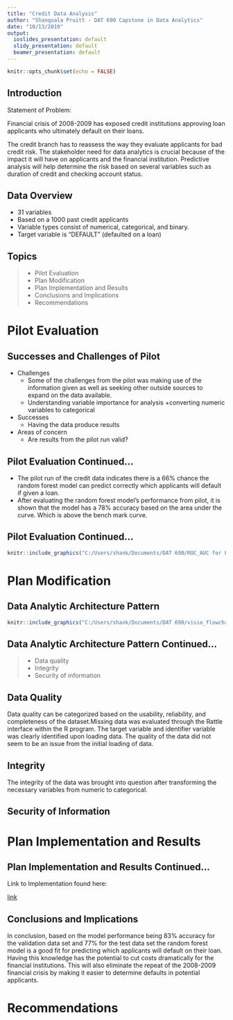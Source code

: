 ```yaml
---
title: "Credit Data Analysis"
author: "Shanquala Pruitt - DAT 690 Capstone in Data Analytics"
date: "10/13/2019"
output:
  ioslides_presentation: default
  slidy_presentation: default
  beamer_presentation: default
---
```


```r
knitr::opts_chunk$set(echo = FALSE)
```

## Introduction

Statement of Problem:

Financial crisis of 2008-2009 has exposed credit institutions approving loan applicants who ultimately default on their loans. 

The credit branch has to reassess the way they evaluate applicants for bad credit risk. The stakeholder need for data analytics is crucial because of the impact it will have on applicants and the financial institution. Predictive analysis will help determine the risk based on several variables such as duration of credit and checking account status.

## Data Overview

- 31 variables
- Based on a 1000 past credit applicants
- Variable types consist of numerical, categorical, and binary.
- Target variable is "DEFAULT" (defaulted on a loan)


## Topics

>- Pilot Evaluation
>- Plan Modification
>- Plan Implementation and Results
>- Conclusions and Implications
>- Recommendations

# Pilot Evaluation

## Successes and Challenges of Pilot

* Challenges
  + Some of the challenges from the pilot was making use of the information given as well as seeking other outside sources to expand on the data available. 
  + Understanding variable importance for analysis
  +converting numeric variables to categorical
  
* Successes
  + Having the data produce results
  
* Areas of concern
  + Are results from the pilot run valid?
  
## Pilot Evaluation Continued...

- The pilot run of the credit data indicates there is a 66% chance the random forest model can predict correctly which applicants will default if given a loan.
- After evaluating the random forest model's performance from pilot, it is shown that the model has a 78% accuracy based on the area under the curve. Which is above the bench mark curve.    
  
## Pilot Evaluation Continued...

```r
knitr::include_graphics("C:/Users/shank/Documents/DAT 690/ROC_AUC for Pilot.png")
```

# Plan Modification

## Data Analytic Architecture Pattern

```r
knitr::include_graphics("C:/Users/shank/Documents/DAT 690/visio_flowchart.png")
```

## Data Analytic Architecture Pattern Continued...

>- Data quality
>- Integrity
>- Security of information

## Data Quality

Data quality can be categorized based on the usability, reliability, and completeness of the dataset.Missing data was evaluated through the Rattle interface within the R program. The target variable and identifier variable was clearly identified upon loading data. The quality of the data did not seem to be an issue from the initial loading of data. 

## Integrity

The integrity of the data was brought into question after transforming the necessary variables from numeric to categorical. 

## Security of Information



# Plan Implementation and Results

## Plan Implementation and Results Continued...

Link to Implementation found here:

[link](file:///C:/Users/shank/Documents/DAT%20690/Credit-Data_script_revised.html)


## Conclusions and Implications

In conclusion, based on the model performance being 83% accuracy for the validation data set and 77% for the test data set the random forest model is a good fit for predicting which applicants will default on their loan. Having this knowledge has the potential to cut costs dramatically for the financial institutions. This will also eliminate the repeat of the 2008-2009 financial crisis by making it easier to determine defaults in potential applicants.


# Recommendations




